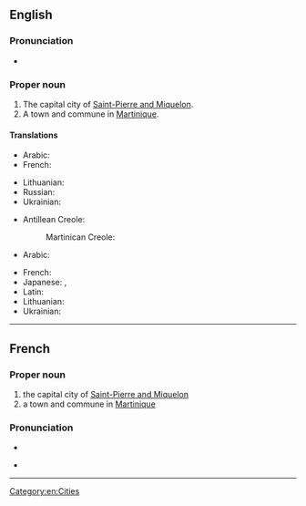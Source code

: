{{also|saint-pierre}}
==English==

===Pronunciation===
* {{IPA|en|/ˌsæ̃ piˈɛə(ɹ)/|/ˌseɪnt piˈɛə(ɹ)/}}

===Proper noun===
{{en-proper noun}}

# The capital city of [[Saint-Pierre and Miquelon]].
# A town and commune in [[Martinique]].

====Translations====
{{trans-top|capital city of Saint-Pierre and Miquelon}}
* Arabic: {{t|ar|سان بيير|tr=sān byir}}
* French: {{t+|fr|Saint-Pierre|m}}
{{trans-mid}}
* Lithuanian: {{t|lt|Sen Pjeras}}
* Russian: {{t|ru|Сен-Пьер|m}}
* Ukrainian: {{t|uk|Сен-П'єр|m}}
{{trans-bottom}}
{{trans-top|commune in Martinique}}
* Antillean Creole:
*: Martinican Creole: {{t|gcf|Senpiè|m}}
* Arabic: {{t|ar|سان بيير|tr=sān byir}}
{{trans-mid}}
* French: {{t+|fr|Saint-Pierre|m}}
* Japanese: {{t|ja|サン＝ピエール|tr=San=piēru}}, {{t|ja|サン・ピエール|tr=San Piēru}}
* Latin: {{t|la|Sanctus Petrus|m}}
* Lithuanian: {{t|lt|Sen Pjeras}}
* Ukrainian: {{t|uk|Сен-П'єр|m}}
{{trans-bottom}}

[[Category:en:Cities]]

----

==French==

===Proper noun===
{{fr-proper noun|m}}

# the capital city of [[Saint-Pierre and Miquelon]]
# a town and commune in [[Martinique]]

===Pronunciation===
* {{fr-IPA}}
* {{a|Quebec}} {{IPA|fr|/sẽ pjaɛ̯ʁ/}}

----

{{C|fr|Places in Martinique}}